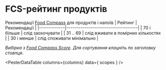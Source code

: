 # FCS-рейтинг продуктів 

Рекомендації [Food Compass](./food-compass) для продуктів і напоїв
| Рейтинг     |  Рекомендації                      |
|-------------|------------------------------------|
| 70 і більше | слід заохочувати                   |
| 31 .. 69    | слід вживати в помірних кількостях |
| 30 і менше  | слід споживати мінімально          |

*Вибірка з [Food Compass Score](https://static-content.springer.com/esm/art%3A10.1038%2Fs43016-021-00381-y/MediaObjects/43016_2021_381_MOESM1_ESM.pdf)*. *Для сортування клацніть по заголовку стовпця*.


<PesterDataTable
  columns={columns}
  data={ scopes }
/>
